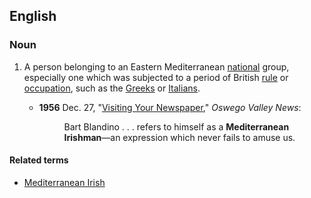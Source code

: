 ==English==

===Noun===
{{en-noun|head=[[Mediterranean]] [[Irishman]]|Mediterranean Irishmen}}

# {{context|originally|British|humorous|sometimes|offensive|lang=en}} A person belonging to an Eastern Mediterranean [[national]] group, especially one which was subjected to a period of British [[rule]] or [[occupation]], such as the [[Greek]]s or [[Italian]]s.
#* '''1956''' Dec. 27, "[http://fultonhistory.com/Process%20small/Newspapers/Valley%20News/Oswego%20Valley%20News%201956%20pdf/Newspaper%20Oswego%20Valley%20News%201956%20-%200618.pdf Visiting Your Newspaper]," ''Oswego Valley News'':
#*: Bart Blandino . . . refers to himself as a '''Mediterranean Irishman'''—an expression which never fails to amuse us.

====Related terms====
* [[Mediterranean Irish]]
